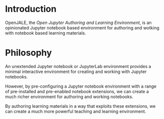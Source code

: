 # Introduction

OpenJALE, the *Open Jupyter Authoring and Learning Environment*, is an opinionated Jupyter notebook based environment for authoring and wotking with notebook based learning materials.

# Philosophy

An unextended Jupyter notebook or JupyterLab environment provides a minimal interactive environment for creating and working with Jupyter notebooks.

However, by pre-configuring a Jupyter notebook environment with a range of pre-installed and pre-enabled notebook extensions, we can create a much richer environment for authoring and working notebooks.

By authoring learning materials in a way that exploits these extensions, we can create a much more powerful teaching and learning environment.
